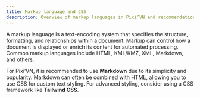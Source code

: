 ```yaml
---
title: Markup language and CSS
description: Overview of markup languages in Pixi’VN and recommendations for using Markdown and CSS frameworks.
---
```


A markup language is a text-encoding system that specifies the structure, formatting, and relationships within a document. Markup can control how a document is displayed or enrich its content for automated processing. Common markup languages include HTML, KML/KMZ, XML, Markdown, and others.

For Pixi’VN, it is recommended to use <DynamicLink href="/start/markup-markdown">**Markdown**</DynamicLink> due to its simplicity and popularity. Markdown can often be combined with HTML, allowing you to use CSS for custom text styling. For advanced styling, consider using a CSS framework like <DynamicLink href="/start/markup-tailwindcss">**Tailwind CSS**</DynamicLink>.
